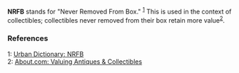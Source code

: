 {{dicdef}}
'''NRFB''' stands for "Never Removed From Box." <sup>[http://www.urbandictionary.com/define.php?term=nrfb 1]</sup> This is used in the context of collectibles; collectibles never removed from their box retain more value<sup>[http://antiques.about.com/od/valuationtips/a/aa092099.htm 2]</sup>.

===References===
1: [http://www.urbandictionary.com/define.php?term=nrfb Urban Dictionary: NRFB]<br/>
2: [http://antiques.about.com/od/valuationtips/a/aa092099.htm About.com: Valuing Antiques & Collectibles]

{{stub}}